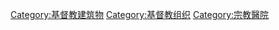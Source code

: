 
[[Category:基督教建筑物|Category:基督教建筑物]]
[[Category:基督教组织|Category:基督教组织]]
[[Category:宗教醫院|Category:宗教醫院]]